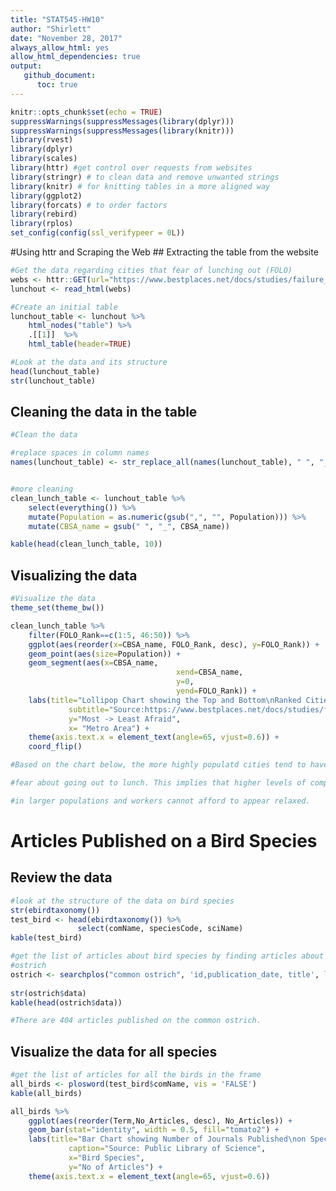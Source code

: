 ```yaml
---
title: "STAT545-HW10"
author: "Shirlett"
date: "November 28, 2017"
always_allow_html: yes
allow_html_dependencies: true
output: 
   github_document:
      toc: true
---
```


```r
knitr::opts_chunk$set(echo = TRUE)
suppressWarnings(suppressMessages(library(dplyr)))
suppressWarnings(suppressMessages(library(knitr)))
library(rvest)
library(dplyr)
library(scales)
library(httr) #get control over requests from websites
library(stringr) # to clean data and remove unwanted strings
library(knitr) # for knitting tables in a more aligned way
library(ggplot2)
library(forcats) # to order factors 
library(rebird)
library(rplos)
set_config(config(ssl_verifypeer = 0L))

```

#Using httr and Scraping the Web
## Extracting the table from the website
```r

#Get the data regarding cities that fear of lunching out (FOLO)
webs <- httr::GET(url="https://www.bestplaces.net/docs/studies/failure_to_lunch.aspx")
lunchout <- read_html(webs)

#Create an initial table
lunchout_table <- lunchout %>%
	html_nodes("table") %>%
	.[[1]]  %>%
	html_table(header=TRUE)

#Look at the data and its structure
head(lunchout_table)
str(lunchout_table)
```


## Cleaning the data in the table
```r
#Clean the data

#replace spaces in column names
names(lunchout_table) <- str_replace_all(names(lunchout_table), " ", "_")


#more cleaning
clean_lunch_table <- lunchout_table %>%
	select(everything()) %>%
	mutate(Population = as.numeric(gsub(",", "", Population))) %>%
	mutate(CBSA_name = gsub(" ", "_", CBSA_name))

kable(head(clean_lunch_table, 10))
```

## Visualizing the data
```r
#Visualize the data
theme_set(theme_bw())

clean_lunch_table %>%
	filter(FOLO_Rank==c(1:5, 46:50)) %>%
	ggplot(aes(reorder(x=CBSA_name, FOLO_Rank, desc), y=FOLO_Rank)) + 
	geom_point(aes(size=Population)) + 
	geom_segment(aes(x=CBSA_name, 
									 xend=CBSA_name, 
									 y=0, 
									 yend=FOLO_Rank)) + 
	labs(title="Lollipop Chart showing the Top and Bottom\nRanked Cities Afraid to Lunch Out", 
			 subtitle="Source:https://www.bestplaces.net/docs/studies/failure_to_lunch.aspx",
			 y="Most -> Least Afraid",
			 x= "Metro Area") + 
	theme(axis.text.x = element_text(angle=65, vjust=0.6)) +
	coord_flip()

#Based on the chart below, the more highly populatd cities tend to have the most

#fear about going out to lunch. This implies that higher levels of competition exist

#in larger populations and workers cannot afford to appear relaxed.
```

# Articles Published on a Bird Species
## Review the data
```r
#look at the structure of the data on bird species
str(ebirdtaxonomy())
test_bird <- head(ebirdtaxonomy()) %>%
	           select(comName, speciesCode, sciName)
kable(test_bird)

#get the list of articles about bird species by finding articles about the common
#ostrich
ostrich <- searchplos("common ostrich", 'id,publication_date, title', limit=500) 
	         
str(ostrich$data)
kable(head(ostrich$data))

#There are 404 articles published on the common ostrich. 

```

## Visualize the data for all species
```r
#get the list of articles for all the birds in the frame
all_birds <- plosword(test_bird$comName, vis = 'FALSE') 
kable(all_birds)

all_birds %>%
	ggplot(aes(reorder(Term,No_Articles, desc), No_Articles)) +
	geom_bar(stat="identity", width = 0.5, fill="tomato2") + 
	labs(title="Bar Chart showing Number of Journals Published\non Specific Bird Species", 
			 caption="Source: Public Library of Science",
			 x="Bird Species",
			 y="No of Articles") +
	theme(axis.text.x = element_text(angle=65, vjust=0.6))


```

